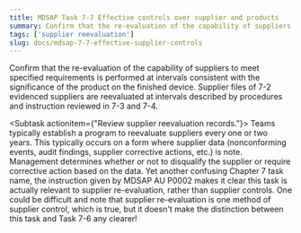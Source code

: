 ```yaml
---
title: MDSAP Task 7-7 Effective controls over supplier and products
summary: Confirm that the re-evaluation of the capability of suppliers to meet specified requirements is performed at intervals consistent with the significance of the product on the finished device.
tags: ['supplier reevaluation']
slug: docs/mdsap-7-7-effective-supplier-controls
---
```


<RegLang>
Confirm that the re-evaluation of the capability of suppliers to meet specified requirements is performed at intervals consistent with the significance of the product on the finished device.
</RegLang>
<QdocList docs={['supplier files']}/>

<ReportLang>
Supplier files of 7-2 evidenced suppliers are reevaluated at intervals described by procedures and instruction reviewed in 7-3 and 7-4. 
</ReportLang>

<Subtask actionitem={"Review supplier reevaluation records."}>
Teams typically establish a program to reevaluate suppliers every one or two years.  This typically occurs on a form where supplier data (nonconforming events, audit findings, supplier corrective actions, etc.) is note. Management determines whether or not to disqualify the supplier or require corrective action based on the data. 
</Subtask>
Yet another confusing Chapter 7 task name, the instruction given by MDSAP AU P0002 makes it clear this task is actually relevant to supplier re-evaluation, rather than supplier controls.  One could be difficult and note that supplier re-evaluation is one method of supplier control, which is true, but it doesn't make the distinction between this task and Task 7-6 any clearer!


